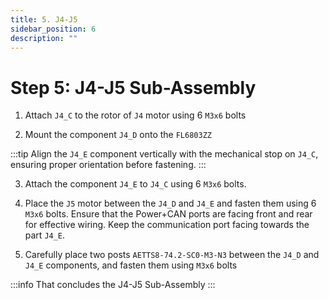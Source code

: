 ```yaml
---
title: 5. J4-J5
sidebar_position: 6
description: ""
---
```



# Step 5: J4-J5 Sub-Assembly

1. Attach `J4_C` to the rotor of `J4` motor using 6 `M3x6` bolts
<AssemblyGuideImage src="j4-j5/step1.png" alt="step1" width="40%" />

2. Mount the component `J4_D` onto the `FL6803ZZ`
<AssemblyGuideImage src="j4-j5/step2.png" alt="step2" width="40%" />

:::tip
Align the `J4_E` component vertically with the mechanical stop on `J4_C`, ensuring proper orientation before fastening.
<AssemblyGuideImage src="j4-j5/tip.png" alt="tip" width="40%" />
:::

3. Attach the component `J4_E` to `J4_C` using 6 `M3x6` bolts.
<AssemblyGuideImage src="j4-j5/step3.png" alt="step3" width="40%" />

4. Place the `J5` motor between the `J4_D` and `J4_E` and fasten them using 6 `M3x6` bolts. Ensure that the Power+CAN ports are facing front and rear for effective wiring. Keep the communication port facing towards the part `J4_E`.
<AssemblyGuideImage src="j4-j5/step4.png" alt="step4" width="40%" />

5. Carefully place two posts `AETTS8-74.2-SC0-M3-N3` between the `J4_D` and `J4_E` components, and fasten them using `M3x6` bolts
<AssemblyGuideImage src="j4-j5/step5.png" alt="step5" width="40%" />

:::info
That concludes the J4-J5 Sub-Assembly
<AssemblyGuideImage src="j4-j5/conclusion.png" alt="conclusion" width="35%" />
:::
